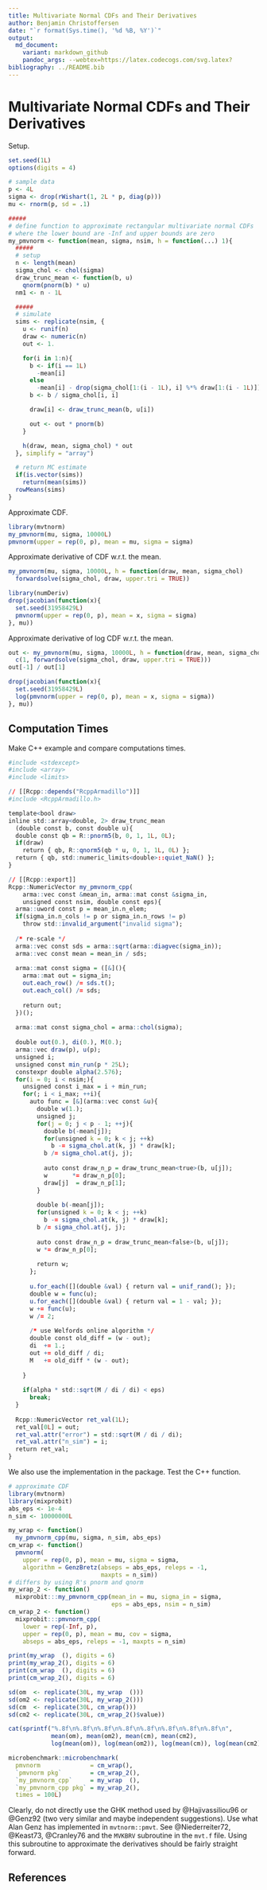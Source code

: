 ```yaml
---
title: Multivariate Normal CDFs and Their Derivatives
author: Benjamin Christoffersen
date: "`r format(Sys.time(), '%d %B, %Y')`"
output:
  md_document:
    variant: markdown_github
    pandoc_args: --webtex=https://latex.codecogs.com/svg.latex?
bibliography: ../README.bib
---
```


# Multivariate Normal CDFs and Their Derivatives

Setup.

```r
set.seed(1L)
options(digits = 4)

# sample data
p <- 4L
sigma <- drop(rWishart(1, 2L * p, diag(p)))
mu <- rnorm(p, sd = .1)
```

```r
#####
# define function to approximate rectangular multivariate normal CDFs
# where the lower bound are -Inf and upper bounds are zero
my_pmvnorm <- function(mean, sigma, nsim, h = function(...) 1){
  #####
  # setup
  n <- length(mean)
  sigma_chol <- chol(sigma)
  draw_trunc_mean <- function(b, u)
    qnorm(pnorm(b) * u)
  nm1 <- n - 1L

  #####
  # simulate
  sims <- replicate(nsim, {
    u <- runif(n)
    draw <- numeric(n)
    out <- 1.

    for(i in 1:n){
      b <- if(i == 1L)
        -mean[i]
      else
        -mean[i] - drop(sigma_chol[1:(i - 1L), i] %*% draw[1:(i - 1L)])
      b <- b / sigma_chol[i, i]

      draw[i] <- draw_trunc_mean(b, u[i])

      out <- out * pnorm(b)
    }

    h(draw, mean, sigma_chol) * out
  }, simplify = "array")

  # return MC estimate
  if(is.vector(sims))
    return(mean(sims))
  rowMeans(sims)
}
```

Approximate CDF.

```r
library(mvtnorm)
my_pmvnorm(mu, sigma, 10000L)
pmvnorm(upper = rep(0, p), mean = mu, sigma = sigma)
```

Approximate derivative of CDF w.r.t. the mean.

```r
my_pmvnorm(mu, sigma, 10000L, h = function(draw, mean, sigma_chol)
  forwardsolve(sigma_chol, draw, upper.tri = TRUE))

library(numDeriv)
drop(jacobian(function(x){
  set.seed(31958429L)
  pmvnorm(upper = rep(0, p), mean = x, sigma = sigma)
}, mu))
```

Approximate derivative of log CDF w.r.t. the mean.

```r
out <- my_pmvnorm(mu, sigma, 10000L, h = function(draw, mean, sigma_chol)
  c(1, forwardsolve(sigma_chol, draw, upper.tri = TRUE)))
out[-1] / out[1]

drop(jacobian(function(x){
  set.seed(31958429L)
  log(pmvnorm(upper = rep(0, p), mean = x, sigma = sigma))
}, mu))
```

## Computation Times
Make C++ example and compare computations times.

```r
#include <stdexcept>
#include <array>
#include <limits>

// [[Rcpp::depends("RcppArmadillo")]]
#include <RcppArmadillo.h>

template<bool draw>
inline std::array<double, 2> draw_trunc_mean
  (double const b, const double u){
  double const qb = R::pnorm5(b, 0, 1, 1L, 0L);
  if(draw)
    return { qb, R::qnorm5(qb * u, 0, 1, 1L, 0L) };
  return { qb, std::numeric_limits<double>::quiet_NaN() };
}

// [[Rcpp::export]]
Rcpp::NumericVector my_pmvnorm_cpp(
    arma::vec const &mean_in, arma::mat const &sigma_in, 
    unsigned const nsim, double const eps){
  arma::uword const p = mean_in.n_elem;
  if(sigma_in.n_cols != p or sigma_in.n_rows != p)
    throw std::invalid_argument("invalid sigma");
  
  /* re-scale */
  arma::vec const sds = arma::sqrt(arma::diagvec(sigma_in));
  arma::vec const mean = mean_in / sds;
  
  arma::mat const sigma = ([&](){
    arma::mat out = sigma_in;
    out.each_row() /= sds.t();
    out.each_col() /= sds;
    
    return out;
  })();
  
  arma::mat const sigma_chol = arma::chol(sigma);
  
  double out(0.), di(0.), M(0.);
  arma::vec draw(p), u(p);
  unsigned i;
  unsigned const min_run(p * 25L);
  constexpr double alpha(2.576);
  for(i = 0; i < nsim;){
    unsigned const i_max = i + min_run;
    for(; i < i_max; ++i){
      auto func = [&](arma::vec const &u){
        double w(1.);
        unsigned j;
        for(j = 0; j < p - 1; ++j){
          double b(-mean[j]);
          for(unsigned k = 0; k < j; ++k)
            b -= sigma_chol.at(k, j) * draw[k];
          b /= sigma_chol.at(j, j);
          
          auto const draw_n_p = draw_trunc_mean<true>(b, u[j]);
          w       *= draw_n_p[0];
          draw[j]  = draw_n_p[1];
        }
        
        double b(-mean[j]);
        for(unsigned k = 0; k < j; ++k)
          b -= sigma_chol.at(k, j) * draw[k];
        b /= sigma_chol.at(j, j);
        
        auto const draw_n_p = draw_trunc_mean<false>(b, u[j]);
        w *= draw_n_p[0];
        
        return w;
      };
      
      u.for_each([](double &val) { return val = unif_rand(); });
      double w = func(u);
      u.for_each([](double &val) { return val = 1 - val; });
      w += func(u);
      w /= 2;
      
      /* use Welfords online algorithm */
      double const old_diff = (w - out);
      di  += 1.;
      out += old_diff / di;
      M   += old_diff * (w - out);
      
    }
    
    if(alpha * std::sqrt(M / di / di) < eps)
      break;
  }
  
  Rcpp::NumericVector ret_val(1L);
  ret_val[0L] = out;
  ret_val.attr("error") = std::sqrt(M / di / di);
  ret_val.attr("n_sim") = i;
  return ret_val;
}
```

We also use the implementation in the package. Test the C++ function.

```r
# approximate CDF
library(mvtnorm)
library(mixprobit)
abs_eps <- 1e-4
n_sim <- 10000000L

my_wrap <- function()
  my_pmvnorm_cpp(mu, sigma, n_sim, abs_eps)
cm_wrap <- function()
  pmvnorm(
    upper = rep(0, p), mean = mu, sigma = sigma, 
    algorithm = GenzBretz(abseps = abs_eps, releps = -1, 
                          maxpts = n_sim))
# differs by using R's pnorm and qnorm
my_wrap_2 <- function()
  mixprobit:::my_pmvnorm_cpp(mean_in = mu, sigma_in = sigma, 
                             eps = abs_eps, nsim = n_sim)
cm_wrap_2 <- function()
  mixprobit:::pmvnorm_cpp(
    lower = rep(-Inf, p), 
    upper = rep(0, p), mean = mu, cov = sigma, 
    abseps = abs_eps, releps = -1, maxpts = n_sim)

print(my_wrap  (), digits = 6)
print(my_wrap_2(), digits = 6)
print(cm_wrap  (), digits = 6)
print(cm_wrap_2(), digits = 6)

sd(om  <- replicate(30L, my_wrap  ()))
sd(om2 <- replicate(30L, my_wrap_2()))
sd(cm  <- replicate(30L, cm_wrap()))
sd(cm2 <- replicate(30L, cm_wrap_2()$value))

cat(sprintf("%.8f\n%.8f\n%.8f\n%.8f\n%.8f\n%.8f\n%.8f\n%.8f\n", 
            mean(om), mean(om2), mean(cm), mean(cm2), 
            log(mean(om)), log(mean(om2)), log(mean(cm)), log(mean(cm2))))

microbenchmark::microbenchmark(
  pmvnorm              = cm_wrap(), 
  `pmvnorm pkg`        = cm_wrap_2(), 
  `my_pmvnorm_cpp`     = my_wrap  (),
  `my_pmvnorm_cpp pkg` = my_wrap_2(),
  times = 100L)
```

Clearly, do not directly use the GHK method used by @Hajivassiliou96 or 
@Genz92 (two very similar and maybe independent suggestions). Use what Alan 
Genz has implemented in `mvtnorm::pmvt`. See 
@Niederreiter72, @Keast73, @Cranley76 and the `MVKBRV` subroutine in 
the `mvt.f` file. Using this subroutine to approximate the derivatives 
should be fairly straight forward.

## References
